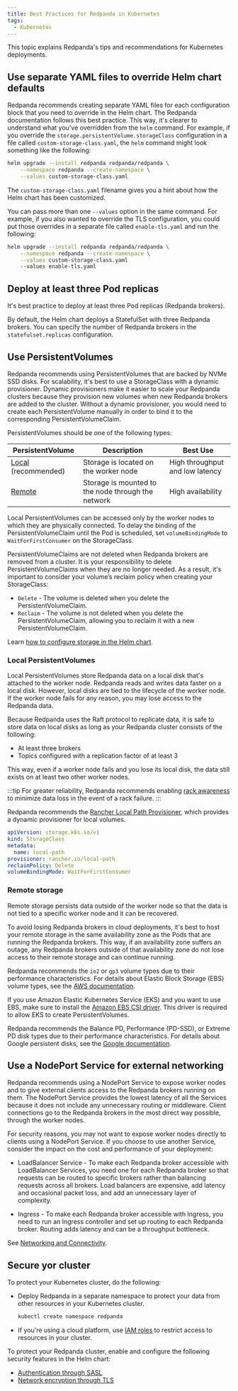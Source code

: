 ```yaml
---
title: Best Practices for Redpanda in Kubernetes
tags:
  - Kubernetes
---
```


<head>
    <meta name="title" content="Best Practices for Redpanda in Kubernetes | Redpanda Docs"/>
    <meta name="description" content="Understand what Redpanda recommends for Kubernetes deployments and why."/>
</head>


This topic explains Redpanda's tips and recommendations for Kubernetes deployments.

## Use separate YAML files to override Helm chart defaults

Redpanda recommends creating separate YAML files for each configuration block that you need to override in the Helm chart. The Redpanda documentation follows this best practice.
This way, it's clearer to understand what you've overridden from the `helm` command.
For example, if you override the `storage.persistentVolume.storageClass` configuration in a file called `custom-storage-class.yaml`,
the `helm` command might look something like the following:

```bash
helm upgrade --install redpanda redpanda/redpanda \
    --namespace redpanda --create-namespace \
    --values custom-storage-class.yaml
```

The `custom-storage-class.yaml` filename gives you a hint about how the Helm chart has been customized.

You can pass more than one `--values` option in the same command. For example, if you also wanted to override the TLS configuration, you could put those overrides in a separate file called `enable-tls.yaml` and run the following:

```bash
helm upgrade --install redpanda redpanda/redpanda \
    --namespace redpanda --create-namespace \
    --values custom-storage-class.yaml
    --values enable-tls.yaml
```

## Deploy at least three Pod replicas

It's best practice to deploy at least three Pod replicas (Redpanda brokers).

By default, the Helm chart deploys a StatefulSet with three Redpanda brokers. You can specify the number of Redpanda brokers in the `statefulset.replicas` configuration.

## Use PersistentVolumes

Redpanda recommends using PersistentVolumes that are backed by NVMe SSD disks.
For scalability, it's best to use a StorageClass with a dynamic provisioner. 
Dynamic provisioners make it easier to scale your Redpanda clusters because they provision new volumes when new Redpanda brokers are added to the cluster.
Without a dynamic provisioner, you would need to create each PersistentVolume manually in order to bind it to the corresponding PersistentVolumeClaim.

PersistentVolumes should be one of the following types:

| **PersistentVolume** | **Description** | **Best Use** |
|-----------------------|--------------------------------------------------------|------|
|   [Local](#local-persistentvolumes) (recommended) |   Storage is located on the worker node   |   High throughput and low latency  |
|   [Remote](#remote-storage) |   Storage is mounted to the node through the network |  High availability   | 

Local PersistentVolumes can be accessed only by the worker nodes to which they are physically connected. To delay the binding of the PersistentVolumeClaim until the Pod is scheduled, set `volumeBindingMode` to `WaitForFirstConsumer` on the StorageClass.

PersistentVolumeClaims are not deleted when Redpanda brokers are removed from a cluster.
It is your responsibility to delete PersistentVolumeClaims when they are no longer needed.
As a result, it's important to consider your volume’s reclaim policy when creating your StorageClass:

- `Delete` - The volume is deleted when you delete the PersistentVolumeClaim.
- `Reclaim` - The volume is not deleted when you delete the PersistentVolumeClaim, allowing you to reclaim it with a new PersistentVolumeClaim.

Learn [how to configure storage in the Helm chart](../../../../../manage/kubernetes/configure-storage).

### Local PersistentVolumes

Local PersistentVolumes store Redpanda data on a local disk that's attached to the worker node. Redpanda reads and writes data faster on a local disk.
However, local disks are tied to the lifecycle of the worker node.
If the worker node fails for any reason, you may lose access to the Redpanda data.

Because Redpanda uses the Raft protocol to replicate data, it is safe to store data on local disks as long as your Redpanda cluster consists of the following:

- At least three brokers
- Topics configured with a replication factor of at least 3

This way, even if a worker node fails and you lose its local disk, the data still exists on at least two other worker nodes.

:::tip
For greater reliability, Redpanda recommends enabling [rack awareness](../../../../../manage/kubernetes/kubernetes-rack-awareness) to minimize data loss in the event of a rack failure.
:::

Redpanda recommends the [Rancher Local Path Provisioner](https://github.com/rancher/local-path-provisioner), which provides a dynamic provisioner for local volumes.

```yaml
apiVersion: storage.k8s.io/v1
kind: StorageClass
metadata:
  name: local-path
provisioner: rancher.io/local-path
reclaimPolicy: Delete
volumeBindingMode: WaitForFirstConsumer
```

### Remote storage

Remote storage persists data outside of the worker node so that the data is not tied to a specific worker node and it can be recovered.

To avoid losing Redpanda brokers in cloud deployments, it's best to host your remote storage in the same availability zone as the Pods that are running the Redpanda brokers. This way, if an availability zone suffers an outage, any Redpanda brokers outside of that availability zone do not lose access to their remote storage and can continue running.

<Tabs groupId="kubernetes-platforms">
<TabItem value="aws" label="Amazon AWS">

Redpanda recommends the `io2` or `gp3` volume types due to their performance characteristics. For details about Elastic Block Storage (EBS) volume types, see the [AWS documentation](https://docs.aws.amazon.com/AWSEC2/latest/UserGuide/ebs-volume-types.html#vol-type-ssd).

If you use Amazon Elastic Kubernetes Service (EKS) and you want to use EBS, make sure to install the [Amazon EBS CSI driver](https://docs.aws.amazon.com/eks/latest/userguide/ebs-csi.html). This driver is required to allow EKS to create PersistentVolumes.

</TabItem>
<TabItem value="gcp" label="Google GCP">

Redpanda recommends the Balance PD, Performance (PD-SSD), or Extreme PD disk types due to their performance characteristics. For details about Google persistent disks, see the [Google documentation](https://cloud.google.com/persistent-disk#section-5).

</TabItem>
</Tabs>

## Use a NodePort Service for external networking

Redpanda recommends using a NodePort Service to expose worker nodes and to give external clients access to the Redpanda brokers running on them.
The NodePort Service provides the lowest latency of all the Services because it does not include any unnecessary routing or middleware.
Client connections go to the Redpanda brokers in the most direct way possible, through the worker nodes.

For security reasons, you may not want to expose worker nodes directly to clients using a NodePort Service.
If you choose to use another Service, consider the impact on the cost and performance of your deployment:

- LoadBalancer Service - To make each Redpanda broker accessible with LoadBalancer Services, you need one for each Redpanda broker so that requests can be routed to specific brokers rather than balancing requests across all brokers. Load balancers are expensive, add latency and occasional packet loss, and add an unnecessary layer of complexity.

- Ingress - To make each Redpanda broker accessible with Ingress, you need to run an Ingress controller and set up routing to each Redpanda broker. Routing adds latency and can be a throughput bottleneck.

See [Networking and Connectivity](../../../../../manage/kubernetes/networking/networking-and-connectivity).

## Secure yor cluster

To protect your Kubernetes cluster, do the following:

- Deploy Redpanda in a separate namespace to protect your data from other resources in your Kubernetes cluster.

  ```bash
  kubectl create namespace redpanda
  ```

- If you're using a cloud platform, use [IAM roles](../../../../../manage/security/iam-roles) to restrict access to resources in your cluster.

To protect your Redpanda cluster, enable and configure the following security features in the Helm chart:

- [Authentication through SASL](../../../../../manage/kubernetes/security/sasl-kubernetes)
- [Network encryption through TLS](../../../../../manage/kubernetes/security/kubernetes-tls)